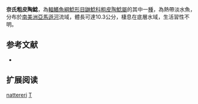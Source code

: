 {{Speciesbox
| name = 奈氏粗皮陶鯰
| image = 
| image_width = 250px
| image_caption = 
| status = NE
| status_system = IUCN3.1
| genus = Trachydoras
| species = nattereri
| authority = [[Steindachner|Steindachner]], 1881
| synonyms = *''Oxydoras nattereri'', Steindachner, 1881
}}

'''奈氏粗皮陶鯰'''，為[[輻鰭魚綱|輻鰭魚綱]][[鯰形目|鯰形目]][[鼬鯰科|鼬鯰科]][[粗皮陶鯰屬|粗皮陶鯰屬]]的其中一[[種|種]]，為熱帶淡水魚，分布於[[南美洲|南美洲]][[亞馬遜河|亞馬遜河]]流域，體長可達10.3公分，棲息在底層水域，生活習性不明。

==参考文献==
*{{FishBase_species|genus=Trachydoras|species=nattereri|year=2015|month=7}}

== 扩展阅读 ==
{{refbegin}}
{{wikispecies-inline|Trachydoras nattereri|奈氏粗皮陶鯰}}
{{refend}}
{{Taxonbar|from=Q3755893}}

[[Category:粗皮陶鯰屬|nattereri]]
[[Category:1881年描述的鱼类|T]]